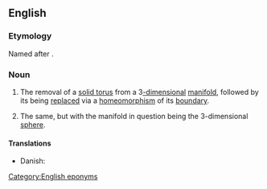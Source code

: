 ==English==
{{wikipedia}}

===Etymology===
Named after {{w|Max Dehn}}.

===Noun===
{{en-noun|-|head=[[Dehn]] [[surgery]]}}
# {{label|en|topology}} The removal of a [[solid torus]] from a 3[[-dimensional]] [[manifold]], followed by its being [[replace]]d via a [[homeomorphism]] of its [[boundary]].
# {{label|en|topology|specifically}} The same, but with the manifold in question being the 3-dimensional [[sphere]].

====Translations====
{{trans-top|replacement of solid torus}}
* Danish: {{t|da|Dehnkirurgi|c}}
{{trans-mid}}
{{trans-bottom}}

[[Category:English eponyms]]